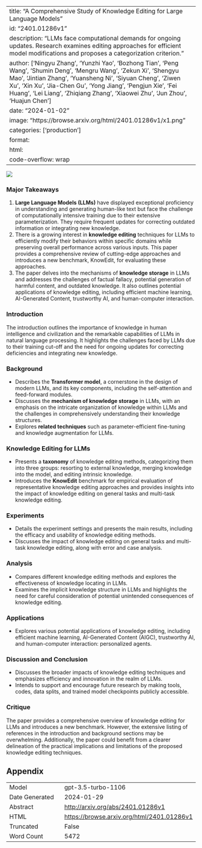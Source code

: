 
---
title: "A Comprehensive Study of Knowledge Editing for Large Language Models"
id: "2401.01286v1"
description: "LLMs face computational demands for ongoing updates. Research examines editing approaches for efficient model modifications and proposes a categorization criterion."
author: ['Ningyu Zhang', 'Yunzhi Yao', 'Bozhong Tian', 'Peng Wang', 'Shumin Deng', 'Mengru Wang', 'Zekun Xi', 'Shengyu Mao', 'Jintian Zhang', 'Yuansheng Ni', 'Siyuan Cheng', 'Ziwen Xu', 'Xin Xu', 'Jia-Chen Gu', 'Yong Jiang', 'Pengjun Xie', 'Fei Huang', 'Lei Liang', 'Zhiqiang Zhang', 'Xiaowei Zhu', 'Jun Zhou', 'Huajun Chen']
date: "2024-01-02"
image: "https://browse.arxiv.org/html/2401.01286v1/x1.png"
categories: ['production']
format:
  html:
    code-overflow: wrap
---

![](https://browse.arxiv.org/html/2401.01286v1/x1.png)

### Major Takeaways
1. **Large Language Models (LLMs)** have displayed exceptional proficiency in understanding and generating human-like text but face the challenge of computationally intensive training due to their extensive parameterization. They require frequent updates for correcting outdated information or integrating new knowledge.
2. There is a growing interest in **knowledge editing** techniques for LLMs to efficiently modify their behaviors within specific domains while preserving overall performance across various inputs. This paper provides a comprehensive review of cutting-edge approaches and introduces a new benchmark, KnowEdit, for evaluating these approaches.
3. The paper delves into the mechanisms of **knowledge storage** in LLMs and addresses the challenges of factual fallacy, potential generation of harmful content, and outdated knowledge. It also outlines potential applications of knowledge editing, including efficient machine learning, AI-Generated Content, trustworthy AI, and human-computer interaction.

### Introduction
The introduction outlines the importance of knowledge in human intelligence and civilization and the remarkable capabilities of LLMs in natural language processing. It highlights the challenges faced by LLMs due to their training cut-off and the need for ongoing updates for correcting deficiencies and integrating new knowledge.

### Background
- Describes the **Transformer model**, a cornerstone in the design of modern LLMs, and its key components, including the self-attention and feed-forward modules.
- Discusses the **mechanism of knowledge storage** in LLMs, with an emphasis on the intricate organization of knowledge within LLMs and the challenges in comprehensively understanding their knowledge structures.
- Explores **related techniques** such as parameter-efficient fine-tuning and knowledge augmentation for LLMs.

### Knowledge Editing for LLMs
- Presents a **taxonomy** of knowledge editing methods, categorizing them into three groups: resorting to external knowledge, merging knowledge into the model, and editing intrinsic knowledge.
- Introduces the **KnowEdit** benchmark for empirical evaluation of representative knowledge editing approaches and provides insights into the impact of knowledge editing on general tasks and multi-task knowledge editing.

### Experiments
- Details the experiment settings and presents the main results, including the efficacy and usability of knowledge editing methods.
- Discusses the impact of knowledge editing on general tasks and multi-task knowledge editing, along with error and case analysis.

### Analysis
- Compares different knowledge editing methods and explores the effectiveness of knowledge locating in LLMs.
- Examines the implicit knowledge structure in LLMs and highlights the need for careful consideration of potential unintended consequences of knowledge editing.

### Applications
- Explores various potential applications of knowledge editing, including efficient machine learning, AI-Generated Content (AIGC), trustworthy AI, and human-computer interaction: personalized agents.

### Discussion and Conclusion
- Discusses the broader impacts of knowledge editing techniques and emphasizes efficiency and innovation in the realm of LLMs.
- Intends to support and encourage future research by making tools, codes, data splits, and trained model checkpoints publicly accessible.

### Critique
The paper provides a comprehensive overview of knowledge editing for LLMs and introduces a new benchmark. However, the extensive listing of references in the introduction and background sections may be overwhelming. Additionally, the paper could benefit from a clearer delineation of the practical implications and limitations of the proposed knowledge editing techniques.

## Appendix

|          |          |
|----------|----------|
| Model     | gpt-3.5-turbo-1106       |
| Date Generated     | 2024-01-29       |
| Abstract | [http://arxiv.org/abs/2401.01286v1](http://arxiv.org/abs/2401.01286v1)        |
| HTML     | [https://browse.arxiv.org/html/2401.01286v1](https://browse.arxiv.org/html/2401.01286v1)       |
| Truncated       | False       |
| Word Count       | 5472       |